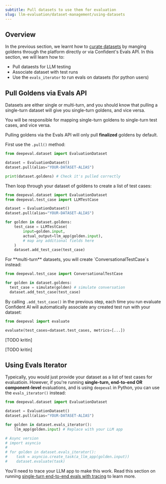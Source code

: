 ```yaml
---
subtitle: Pull datasets to use them for evaluation
slug: llm-evaluation/dataset-management/using-datasets
---
```


## Overview

In the previous section, we learnt how to [curate datasets](/llm-evaluation/dataset-management/create-goldens) by manging goldens through the platform directly or via Confident's Evals API. In this section, we will learn how to:

- Pull dataests for LLM testing
- Associate dataset with test runs
- Use the `evals_iterator` to run evals on datasets (for python users)

## Pull Goldens via Evals API

Datasets are either single or multi-turn, and you should know that pulling a single-turn dataset will give you single-turn goldens, and vice versa.

<Note>
  You will be responsible for mapping single-turn goldens to single-turn test
  cases, and vice versa.
</Note>

Pulling goldens via the Evals API will only pull **finalized** goldens by default.

<Tabs>

<Tab title="Python" language="python">

<Steps>

<Step title="Pull goldens">

First use the `.pull()` method:

```python main.py
from deepeval.dataset import EvaluationDataset

dataset = EvaluationDataset()
dataset.pull(alias="YOUR-DATASET-ALIAS")

print(dataset.goldens) # Check it's pulled correctly
```

</Step>

<Step title="Construct test cases">

Then loop through your dataset of goldens to create a list of test cases:

```python main.py focus={7-13}
from deepeval.dataset import EvaluationDataset
from deepeval.test_case import LLMTestCase

dataset = EvaluationDataset()
dataset.pull(alias="YOUR-DATASET-ALIAS")

for golden in dataset.goldens:
    test_case = LLMTestCase(
        input=golden.input,
        actual_output=llm_app(golden.input),
        # map any additional fields here
    )
    dataset.add_test_case(test_case)
```

<Tip>
  For **multi-turn** datasets, you will create `ConversationalTestCase`s instead:

```python main.py
from deepeval.test_case import ConversationalTestCase

for golden in dataset.goldens:
  test_case = simulate(golden) # simulate conversation
  dataset.add_test_case(test_case)
```

</Tip>

</Step>

<Step title="Run an evaluation">

By calling `.add_test_case()` in the previous step, each time you run evaluate Confident AI will automatically associate any created test run with your dataset:

```python
from deepeval import evaluate

evaluate(test_cases=dataset.test_cases, metrics=[...])
```

</Step>

</Steps>

</Tab>
<Tab title="Typescript" language="typescript">

[TODO kritin]

</Tab>
<Tab title="curL" language="curl">

[TODO kritin]

</Tab>

</Tabs>

## Using Evals Iterator

Typeically, you would just provide your dataset as a list of test cases for evaluatioin. However, if you're running **single-turn, end-to-end OR component-level** evaluations, and is using `deepeval` in Python, you can use the `evals_iterator()` instead:

```python main.py
from deepeval.dataset import EvaluationDataset

dataset = EvaluationDataset()
dataset.pull(alias="YOUR-DATASET-ALIAS")

for golden in dataset.evals_iterator():
    llm_app(golden.input) # Replace with your LLM app

# Async version
# import asyncio
#
# for golden in dataset.evals_iterator():
#    task = asyncio.create_task(a_llm_app(golden.input))
#    dataset.evaluate(task)
```

You'll need to trace your LLM app to make this work. Read this section on running [single-turn end-to-end evals with tracing](/llm-evaluation/single-turn/end-to-end#llm-tracing-for-local-evals) to learn more.
